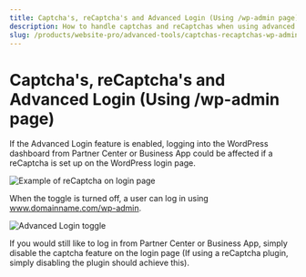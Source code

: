 ```yaml
---
title: Captcha's, reCaptcha's and Advanced Login (Using /wp-admin page)
description: How to handle captchas and reCaptchas when using advanced login features
slug: /products/website-pro/advanced-tools/captchas-recaptchas-wp-admin
---
```


# Captcha's, reCaptcha's and Advanced Login (Using /wp-admin page)

If the Advanced Login feature is enabled, logging into the WordPress dashboard from Partner Center or Business App could be affected if a reCaptcha is set up on the WordPress login page.

![Example of reCaptcha on login page](/img/products/website-pro/advanced-tools/recaptcha-image1.png)

When the toggle is turned off, a user can log in using www.domainname.com/wp-admin.

![Advanced Login toggle](/img/products/website-pro/advanced-tools/advanced-login-toggle.png)

If you would still like to log in from Partner Center or Business App, simply disable the captcha feature on the login page (If using a reCaptcha plugin, simply disabling the plugin should achieve this).